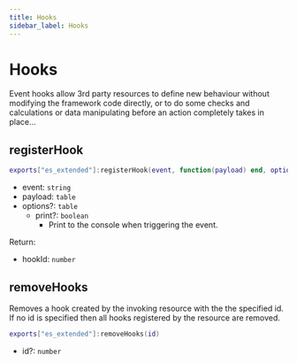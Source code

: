 ```yaml
---
title: Hooks
sidebar_label: Hooks
---
```


# Hooks

Event hooks allow 3rd party resources to define new behaviour without modifying the framework code directly, or to do some checks and calculations or data manipulating before an action completely takes in place...

## registerHook

```lua
exports["es_extended"]:registerHook(event, function(payload) end, options)
```

- event: `string`
- payload: `table`
- options?: `table`
  - print?: `boolean`
    - Print to the console when triggering the event.

Return:

- hookId: `number`

## removeHooks

Removes a hook created by the invoking resource with the the specified id.  
If no id is specified then all hooks registered by the resource are removed.

```lua
exports["es_extended"]:removeHooks(id)
```

- id?: `number`
